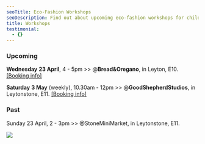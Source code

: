 ```yaml
---
seoTitle: Eco-Fashion Workshops
seoDescription: Find out about upcoming eco-fashion workshops for children in East London.
title: Workshops
testimonial:
  - {}
---
```


### Upcoming

**Wednesday** **23 April**, 4 - 5pm >> @**Bread\&Oregano**, in Leyton, E10. [\[Booking info\]](https://wemakekidsclub.com/news/Make-Your-Own-Summer-Clothes-Kids-Workshop)

**Saturday** **3 May** (weekly), 10.30am - 12pm >> @**GoodShepherdStudios**, in Leytonstone, E11. [\[Booking info\]](https://www.eventbrite.com/e/eco-fashion-kids-workshop-tickets-1331503626189?aff=oddtdtcreator)

### Past

Sunday 23 April, 2 - 3pm >> @StoneMiniMarket, in Leytonstone, E11.

![](</Blog IMG internal-3.webp>)
